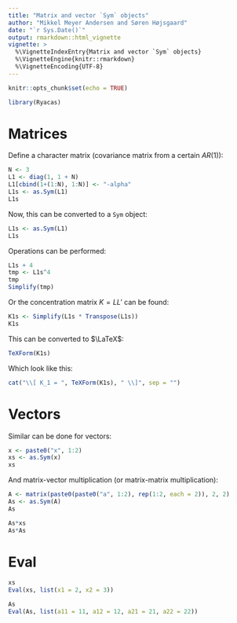 ```yaml
---
title: "Matrix and vector `Sym` objects"
author: "Mikkel Meyer Andersen and Søren Højsgaard"
date: "`r Sys.Date()`"
output: rmarkdown::html_vignette
vignette: >
  %\VignetteIndexEntry{Matrix and vector `Sym` objects}
  %\VignetteEngine{knitr::rmarkdown}
  %\VignetteEncoding{UTF-8}
---
```


```r
knitr::opts_chunk$set(echo = TRUE)
```

```r
library(Ryacas)
```

# Matrices

Define a character matrix (covariance matrix from a certain $AR(1)$):

```r
N <- 3
L1 <- diag(1, 1 + N)
L1[cbind(1+(1:N), 1:N)] <- "-alpha"
L1s <- as.Sym(L1)
L1s
```

Now, this can be converted to a `Sym` object:

```r
L1s <- as.Sym(L1)
L1s
```

Operations can be performed:

```r
L1s + 4
tmp <- L1s^4
tmp
Simplify(tmp)
```


Or the concentration matrix $K=L L'$ can be found:

```r
K1s <- Simplify(L1s * Transpose(L1s))
K1s
```

This can be converted to $\LaTeX$:

```r
TeXForm(K1s)
```

Which look like this:

```r
cat("\\[ K_1 = ", TeXForm(K1s), " \\]", sep = "")
```

# Vectors

Similar can be done for vectors:

```r
x <- paste0("x", 1:2)
xs <- as.Sym(x)
xs
```

And matrix-vector multiplication (or matrix-matrix multiplication):

```r
A <- matrix(paste0(paste0("a", 1:2), rep(1:2, each = 2)), 2, 2)
As <- as.Sym(A)
As
```

```r
As*xs
As*As
```

# Eval

```r
xs
Eval(xs, list(x1 = 2, x2 = 3))
```

```r
As
Eval(As, list(a11 = 11, a12 = 12, a21 = 21, a22 = 22))
```



 
